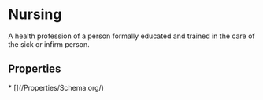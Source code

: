 # Nursing

A health profession of a person formally educated and trained in the care of the sick or infirm person.

## Properties

<Grid>
* [](/Properties/Schema.org/)

</Grid>

